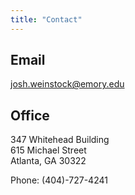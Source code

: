 ```yaml
---
title: "Contact"
---
```


## Email

<a href="mailto:josh.weinstock@emory.edu">
  <i class="fas fa-envelope"></i> josh.weinstock@emory.edu
</a>

## Office

347 Whitehead Building  
615 Michael Street  
Atlanta, GA 30322  

Phone: (404)-727-4241  
